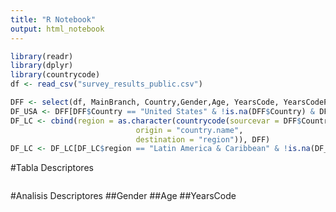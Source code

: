 ```yaml
---
title: "R Notebook"
output: html_notebook
---
```




```r
library(readr)
library(dplyr)
library(countrycode)
df <- read_csv("survey_results_public.csv")

```
```r
DFF <- select(df, MainBranch, Country,Gender,Age, YearsCode, YearsCodePro ,EdLevel,Employment, JobSat, OrgSize, WorkWeekHrs, NEWOvertime, NEWOnboardGood, JobSeek, NEWLearn, LanguageWorkedWith,PlatformWorkedWith)
DF_USA <- DFF[DFF$Country == "United States" & !is.na(DFF$Country) & DFF$MainBranch == "I am a developer by profession" & !is.na(DFF$MainBranch), ][3:17]
DF_LC <- cbind(region = as.character(countrycode(sourcevar = DFF$Country,
                            origin = "country.name",
                            destination = "region")), DFF)
DF_LC <- DF_LC[DF_LC$region == "Latin America & Caribbean" & !is.na(DF_LC$region) & DFF$MainBranch == "I am a developer by profession" & !is.na(DFF$MainBranch), ][, 4:18]
```
#Tabla Descriptores

```r

```
#Analisis Descriptores
##Gender
##Age
##YearsCode

